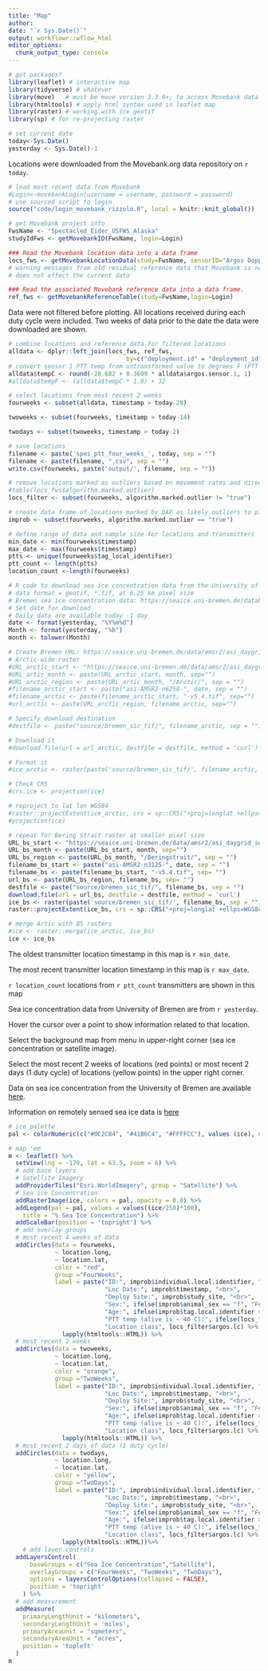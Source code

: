 ```yaml
---
title: "Map"
author: 
date: "`r Sys.Date()`"
output: workflowr::wflow_html
editor_options:
  chunk_output_type: console
---
```


```r
# got packages?
library(leaflet) # interactive map
library(tidyverse) # whatever
library(move)   # must be move version 3.3.0+; to access Movebank data
library(htmltools) # apply html syntax used in leaflet map
library(raster) # working with ice geotif
library(sp) # for re-projecting raster 

# set current date
today<-Sys.Date()
yesterday <- Sys.Date()-1
```

Locations were downloaded from the Movebank.org data repository on `r today`.
```r
# load most recent data from Movebank
#Login<-movebankLogin(username = username, password = password) 
# use sourced script to login
source("code/login_movebank_rizzolo.R", local = knitr::knit_global())

# get Movebank project info
FwsName <- "Spectacled_Eider_USFWS_Alaska"
studyIdFws <- getMovebankID(FwsName, login=Login)

### Read the Movebank location data into a data frame
locs_fws <- getMovebankLocationData(study=FwsName, sensorID="Argos Doppler Shift", login=Login, includeOutliers=TRUE)
# warning messages from old residual reference data that Movebank is not deleting with each new ref data upload, for some reason
# does not effect the current data

### Read the associated Movebank reference data into a data frame.
ref_fws <- getMovebankReferenceTable(study=FwsName,login=Login)

```

Data were not filtered before plotting. All locations received during each duty cycle were included. Two weeks of data prior to the date the data were downloaded are shown.
```r
# combine locations and reference data for filtered locations
alldata <- dplyr::left_join(locs_fws, ref_fws,
                                 by=c("deployment.id" = "deployment_id", "sensor.type.id" = "sensor_type_id"))
# convert sensor 1 PTT temp from untransformed value to degrees F (PTT temps will be displayed in map)
alldata$tempC <- round(-28.682 + 0.3609 * alldata$argos.sensor.1, 1)
#alldata$tempF <- (alldata$tempC * 1.8) + 32

# select locations from most recent 2 weeks
fourweeks <- subset(alldata, timestamp > today-28)

twoweeks <- subset(fourweeks, timestamp > today-14)

twodays <- subset(twoweeks, timestamp > today-2)

# save locations
filename <- paste('spei_ptt_four_weeks_', today, sep = "")
filename <- paste(filename, ".csv", sep = "")
write.csv(fourweeks, paste('output/', filename, sep = ""))

# remove locations marked as outliers based on movement rates and directions using Douglas Argos Filter, which is run in Movebank
#table(locs_fws$algorithm.marked.outlier)
locs_filter <- subset(fourweeks, algorithm.marked.outlier != "true")

# create data frame of locations marked by DAF as likely outliers to plot along with filtered locations
improb <- subset(fourweeks, algorithm.marked.outlier == "true")

# define range of data and sample size for locations and transmitters
min_date <- min(fourweeks$timestamp)
max_date <- max(fourweeks$timestamp)
ptts <- unique(fourweeks$tag_local_identifier)
ptt_count <- length(ptts)
location_count <-length(fourweeks) 
```


```r
# R code to download sea ice concentration data from the University of Bremen
# data format = geotif, *.tif, at 6.25 km pixel size
# Bremen sea ice concentration data: https://seaice.uni-bremen.de/databrowser/#p=sic
# Set date for download 
# Daily data are available today -1 day
date <- format(yesterday, "%Y%m%d")
Month <- format(yesterday, "%b")
month <- tolower(Month)

# Create Bremen URL: https://seaice.uni-bremen.de/data/amsr2/asi_daygrid_swath/n3125/2023/jan/[REGION]/asi-AMSR2-n3125-[DATE]-v5.4.tif
# Arctic-wide raster
#URL_arctic_start <- "https://seaice.uni-bremen.de/data/amsr2/asi_daygrid_swath/n6250/2023/" 
#URL_artic_month <- paste(URL_arctic_start, month, sep="")
#URL_arctic_region <- paste(URL_artic_month, "/Arctic/", sep = "")
#filename_arctic_start <- paste("asi-AMSR2-n6250-", date, sep = "")
#filename_arctic <- paste(filename_arctic_start, "-v5.4.tif", sep="")
#url_arctic <- paste(URL_arctic_region, filename_arctic, sep="")

# Specify download destination 
#destfile <- paste("source/bremen_sic_tif/", filename_arctic, sep = "")

# Download it
#download.file(url = url_arctic, destfile = destfile, method = 'curl')

# Format it
#ice_arctic <- raster(paste('source/bremen_sic_tif/', filename_arctic, sep = ""))

# Check CRS
#crs.ice <- projection(ice)

# reproject to lat lon WGS84
#raster::projectExtent(ice_arctic, crs = sp::CRS("+proj=longlat +ellps=WGS84 +datum=WGS84 +no_defs"))
#projection(ice)

# repeat for Bering Strait raster at smaller pixel size
URL_bs_start <- "https://seaice.uni-bremen.de/data/amsr2/asi_daygrid_swath/n3125/2023/" 
URL_bs_month <- paste(URL_bs_start, month, sep="")
URL_bs_region <- paste(URL_bs_month, "/Beringstrait/", sep = "")
filename_bs_start <- paste("asi-AMSR2-n3125-", date, sep = "")
filename_bs <- paste(filename_bs_start, "-v5.4.tif", sep= "")
url_bs <- paste(URL_bs_region, filename_bs, sep= "")
destfile <- paste("source/bremen_sic_tif/", filename_bs, sep = "")
download.file(url = url_bs, destfile = destfile, method = 'curl')
ice_bs <- raster(paste('source/bremen_sic_tif/', filename_bs, sep = ""))
raster::projectExtent(ice_bs, crs = sp::CRS("+proj=longlat +ellps=WGS84 +datum=WGS84 +no_defs"))

# merge Artic with BS rasters
#ice <- raster::merge(ice_arctic, ice_bs)
ice <- ice_bs
```
The oldest transmitter location timestamp in this map is `r min_date`.

The most recent transmitter location timestamp in this map is `r max_date`.

`r location_count` locations from `r ptt_count` transmitters are shown in this map

Sea ice concentration data from University of Bremen are from `r yesterday`.

Hover the cursor over a point to show information related to that location. 

Select the background map from menu in upper-right corner (sea ice concentration or satellite image).

Select the most recent 2 weeks of locations (red points) or most recent 2 days (1 duty cycle) of locations (yellow points) in the upper right corner.

Data on sea ice concentration from the University of Bremen are available [here](https://seaice.uni-bremen.de/data/amsr2/today/Beringstrait_AMSR2_visual.png).

Information on remotely sensed sea ice data is [here](https://seaice.uni-bremen.de/fileadmin/user_upload/ASIuserguide.pdf)

```r
# ice palette
pal <- colorNumeric(c("#0C2C84", "#41B6C4", "#FFFFCC"), values (ice), na.color = "#FFFFCC")

# map 'em
m <- leaflet() %>%
  setView(lng = -170, lat = 63.5, zoom = 6) %>%
  # add base layers
  # Satellite Imagery
  addProviderTiles("Esri.WorldImagery", group = "Satellite") %>%
  # Sea ice Concentration
  addRasterImage(ice, colors = pal, opacity = 0.8) %>% 
  addLegend(pal = pal, values = values((ice/250)*100),
    title = "% Sea Ice Concentration") %>% 
  addScaleBar(position = 'topright') %>%
  # add overlay groups
  # most recent 4 weeks of data
  addCircles(data = fourweeks,
             ~ location.long,
             ~ location.lat,
             color = "red",
             group ="FourWeeks",
             label = paste("ID:", improb$individual.local.identifier, "<br>",
                           "Loc Date:", improb$timestamp, "<br>",
                           "Deploy Site:", improb$study_site, "<br>",
                           "Sex:", ifelse(improb$animal_sex == "f", "Female", "Male"), "<br>",
                           "Age:", ifelse(improb$tag.local.identifier > 198000, "Juv", "Adult"), "<br>",
                           "PTT temp (alive is ~ 40 C):", ifelse(locs_filter$argos.sensor.3 != 0, locs_filter$tempC, "NA"), "<br>",
                           "Location class", locs_filter$argos.lc) %>%           
               lapply(htmltools::HTML)) %>% 
  # most recent 2 weeks
  addCircles(data = twoweeks,
             ~ location.long,
             ~ location.lat,
             color = "orange",
             group ="TwoWeeks",
             label = paste("ID:", improb$individual.local.identifier, "<br>",
                           "Loc Date:", improb$timestamp, "<br>",
                           "Deploy Site:", improb$study_site, "<br>",
                           "Sex:", ifelse(improb$animal_sex == "f", "Female", "Male"), "<br>",
                           "Age:", ifelse(improb$tag.local.identifier > 198000, "Juv", "Adult"), "<br>",
                           "PTT temp (alive is ~ 40 C):", ifelse(locs_filter$argos.sensor.3 != 0, locs_filter$tempC, "NA"), "<br>",
                           "Location class", locs_filter$argos.lc) %>%           
               lapply(htmltools::HTML)) %>% 
  # most recent 2 days of data (1 duty cycle)
  addCircles(data = twodays,
             ~ location.long,
             ~ location.lat,
             color = "yellow",
             group ="TwoDays",
             label = paste("ID:", improb$individual.local.identifier, "<br>",
                           "Loc Date:", improb$timestamp, "<br>",
                           "Deploy Site:", improb$study_site, "<br>",
                           "Sex:", ifelse(improb$animal_sex == "f", "Female", "Male"), "<br>",
                           "Age:", ifelse(improb$tag.local.identifier > 198000, "Juv", "Adult"), "<br>",
                           "PTT temp (alive is ~ 40 C):", ifelse(locs_filter$argos.sensor.3 != 0, locs_filter$tempC, "NA"), "<br>",
                           "Location class", locs_filter$argos.lc) %>%           
               lapply(htmltools::HTML))%>% 
    # add layer controls
  addLayersControl( 
      baseGroups = c("Sea Ice Concentration","Satellite"),
      overlayGroups = c("FourWeeks", "TwoWeeks", "TwoDays"),
      options = layersControlOptions(collapsed = FALSE),
      position = 'topright'
    ) %>% 
  # add measurement
  addMeasure(
    primaryLengthUnit = "kilometers",
    secondaryLengthUnit = 'miles',
    primaryAreaUnit = "sqmeters",
    secondaryAreaUnit = "acres",
    position = 'topleft'
  )
m

```

